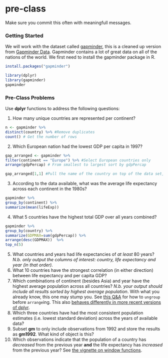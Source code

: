 # pre-class


Make sure you commit this often with meaningfull messages. 


### Getting Started


We will work with the dataset called [gapminder](https://github.com/jennybc/gapminder), this is a cleaned up version from [Gapminder Data](http://www.gapminder.org/data/). Gapminder contains a lot of great data on all of the nations of the world. We first need to install the gapminder package in R. 

```R
install.packages("gapminder")
```



```R
library(dplyr)
library(gapminder)
gapminder
```



### Pre-Class Problems

Use **dplyr** functions to address the following questions:

1. How many unique countries are represented per continent?
```R
n <- gapminder %>%
distinct(country) %>% #Remove duplicates
count() # Get the number of rows
```
2. Which European nation had the lowest GDP per capita in 1997? 

```R
gap_arranged <- gapminder %>%
filter(continent == "Europe") %>% #Select European countries only
arrange(gdpPercap) # From smallest to largest sort by gdpPercap

gap_arranged[1,1] #Pull the name of the country on top of the data set, becasue of our arrange this is the country with the lowest GDP
```
3. According to the data available, what was the average life expectancy across each continent in the 1980s?
```R
gapminder %>%
group_by(continent) %>%
summarize(mean(lifeExp))
```
4. What 5 countries have the highest total GDP over all years combined?
```R
gapminder %>%
group_by(country) %>%
summarize(GDPMAX=sum(gdpPercap)) %>%
arrange(desc(GDPMAX))  %>%
top_n(5)
```
5. What countries and years had life expectancies of _at least_ 80 years? _N.b. only output the columns of interest: country, life expectancy and year (in that order)._
6. What 10 countries have the strongest correlation (in either direction) between life expectancy and per capita GDP?
7. Which combinations of continent (besides Asia) and year have the highest average population across all countries? _N.b. your output should include all results sorted by highest average population_. With what you already know, this one may stump you. See [this Q&A](http://stackoverflow.com/q/27207963/654296) for how to `ungroup` before `arrange`ing. This also [behaves differently in more recent versions of dplyr](https://github.com/hadley/dplyr/releases/tag/v0.5.0).
8. Which three countries have had the most consistent population estimates (i.e. lowest standard deviation) across the years of available data? 
9. Subset **gm** to only include observations from 1992 and store the results as **gm1992**. What kind of object is this?
10. Which observations indicate that the population of a country has *decreased* from the previous year **and** the life expectancy has *increased* from the previous year? See [the vignette on window functions](https://cran.r-project.org/web/packages/dplyr/vignettes/window-functions.html).

